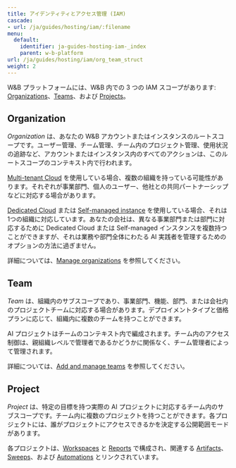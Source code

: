 ---
title: アイデンティティとアクセス管理 (IAM)
cascade:
- url: /ja/guides/hosting/iam/:filename
menu:
  default:
    identifier: ja-guides-hosting-iam-_index
    parent: w-b-platform
url: /ja/guides/hosting/iam/org_team_struct
weight: 2
---

W&B プラットフォームには、W&B 内での 3 つの IAM スコープがあります: [Organizations](#organization)、[Teams](#team)、および [Projects](#project)。

## Organization

*Organization* は、あなたの W&B アカウントまたはインスタンスのルートスコープです。ユーザー管理、チーム管理、チーム内のプロジェクト管理、使用状況の追跡など、アカウントまたはインスタンス内のすべてのアクションは、このルートスコープのコンテキスト内で行われます。

[Multi-tenant Cloud](/ja/guides/hosting/hosting-options/saas_cloud) を使用している場合、複数の組織を持っている可能性があります。それぞれが事業部門、個人のユーザー、他社との共同パートナーシップなどに対応する場合があります。

[Dedicated Cloud](/ja/guides/hosting/hosting-options/dedicated_cloud) または [Self-managed instance](/ja/guides/hosting/hosting-options/self-managed) を使用している場合、それは1つの組織に対応しています。あなたの会社は、異なる事業部門または部門に対応するために Dedicated Cloud または Self-managed インスタンスを複数持つことができますが、それは業務や部門全体にわたる AI 実践者を管理するためのオプションの方法に過ぎません。

詳細については、[Manage organizations](/ja/./access-management/manage-organization) を参照してください。

## Team

*Team* は、組織内のサブスコープであり、事業部門、機能、部門、または会社内のプロジェクトチームに対応する場合があります。デプロイメントタイプと価格プランに応じて、組織内に複数のチームを持つことができます。

AI プロジェクトはチームのコンテキスト内で編成されます。チーム内のアクセス制御は、親組織レベルで管理者であるかどうかに関係なく、チーム管理者によって管理されます。

詳細については、[Add and manage teams](/ja/./access-management/manage-organization.md#add-and-manage-teams) を参照してください。

## Project

*Project* は、特定の目標を持つ実際の AI プロジェクトに対応するチーム内のサブスコープです。チーム内に複数のプロジェクトを持つことができます。各プロジェクトには、誰がプロジェクトにアクセスできるかを決定する公開範囲モードがあります。

各プロジェクトは、[Workspaces](/ja/guides/models/track/workspaces) と [Reports](/ja/guides/core/reports/) で構成され、関連する [Artifacts](/ja/guides/core/artifacts/)、[Sweeps](/ja/guides/models/sweeps/)、および [Automations](/ja/guides/core/automations/) とリンクされています。